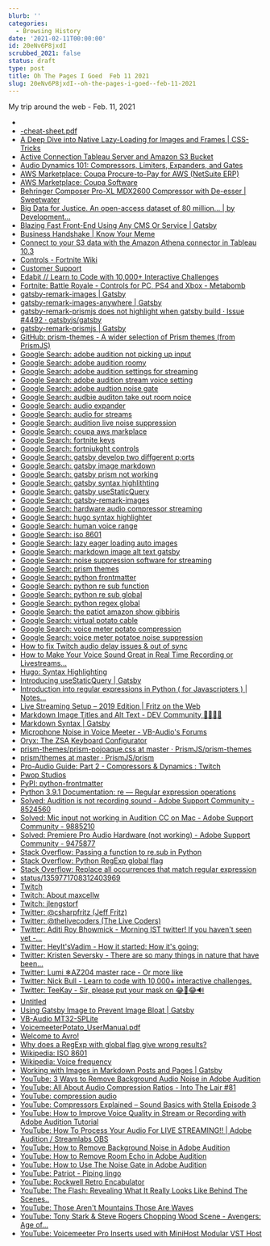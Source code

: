 ```yaml
---
blurb: ''
categories:
  - Browsing History
date: '2021-02-11T00:00:00'
id: 20eNv6P8jxdI
scrubbed_2021: false
status: draft
type: post
title: Oh The Pages I Goed  Feb 11 2021
slug: 20eNv6P8jxdI--oh-the-pages-i-goed--feb-11-2021
---
```


My trip around the web - Feb. 11, 2021

- [](https://twitter.com/kazADHD)
- [-cheat-sheet.pdf](https://www.gatsbyjs.com/gatsby-cheat-sheet.pdf)
- [A Deep Dive into Native Lazy-Loading for Images and Frames | CSS-Tricks](https://css-tricks.com/a-deep-dive-into-native-lazy-loading-for-images-and-frames/)
- [Active Connection Tableau Server and Amazon S3 Bucket](https://community.tableau.com/s/question/0D54T00000C6phn/active-connection-tableau-server-and-amazon-s3-bucket)
- [Audio Dynamics 101: Compressors, Limiters, Expanders, and Gates](https://www.izotope.com/en/learn/audio-dynamics-101-compressors-limiters-expanders-and-gates.html)
- [AWS Marketplace: Coupa Procure-to-Pay for AWS (NetSuite ERP)](https://aws.amazon.com/marketplace/pp/B07791ZZVF?ref_=srh_res_product_title)
- [AWS Marketplace: Coupa Software](https://aws.amazon.com/marketplace/seller-profile?id=ad2cc3ea-0429-464c-8dba-f2b1e10da40c)
- [Behringer Composer Pro-XL MDX2600 Compressor with De-esser | Sweetwater](https://www.sweetwater.com/store/detail/MDX2600--behringer-composer-pro-xl-mdx2600)
- [Big Data for Justice. An open-access dataset of 80 million… | by Development...](https://devdatalab.medium.com/big-data-for-justice-f53e0e14c9c9)
- [Blazing Fast Front-End Using Any CMS Or Service | Gatsby](https://www.gatsbyjs.com/)
- [Business Handshake | Know Your Meme](https://knowyourmeme.com/memes/business-handshake)
- [Connect to your S3 data with the Amazon Athena connector in Tableau 10.3](https://www.tableau.com/about/blog/2017/5/connect-your-s3-data-amazon-athena-connector-tableau-103-71105)
- [Controls - Fortnite Wiki](https://fortnite.gamepedia.com/Controls)
- [Customer Support](https://help.twitch.tv/s/article/twitch-music-getting-started?language=en_US)
- [Edabit // Learn to Code with 10,000+ Interactive Challenges](https://edabit.com/)
- [Fortnite: Battle Royale - Controls for PC, PS4 and Xbox - Metabomb](https://www.metabomb.net/fortnite-battle-royale/gameplay-guides/fortnite-battle-royale-controls-for-pc-ps4-and-xbox-one)
- [gatsby-remark-images | Gatsby](https://www.gatsbyjs.com/plugins/gatsby-remark-images/)
- [gatsby-remark-images-anywhere | Gatsby](https://www.gatsbyjs.com/plugins/gatsby-remark-images-anywhere/)
- [gatsby-remark-prismjs does not highlight when gatsby build · Issue #4492 · gatsbyjs/gatsby](https://github.com/gatsbyjs/gatsby/issues/4492)
- [gatsby-remark-prismjs | Gatsby](https://www.gatsbyjs.com/plugins/gatsby-remark-prismjs/)
- [GitHub: prism-themes - A wider selection of Prism themes (from PrismJS)](https://github.com/PrismJS/prism-themes)
- [Google Search: adobe audition not picking up input](https://www.google.com/search?newwindow=1&client=safari&rls=en&ei=5nUlYOfNA6WGwbkPw5KAqA8&q=adobe+audition+not+picking+up+input&oq=adobe+audition+not+picking+up+input&gs_lcp=Cgdnd3Mtd2l6EAMyBQgAEM0CMgUIABDNAjoHCAAQRxCwAzoECCEQClD5xgFYzs0BYIrTAWgCcAJ4AIAB8gGIAZsHkgEFOC4wLjGYAQCgAQGqAQdnd3Mtd2l6yAEIwAEB&sclient=gws-wiz&ved=0ahUKEwjn2PbRueLuAhUlQzABHUMJAPUQ4dUDCAw&uact=5)
- [Google Search: adobe audition roomy](https://www.google.com/search?client=safari&rls=en&q=adobe+audition+roomy&ie=UTF-8&oe=UTF-8)
- [Google Search: adobe audition settings for streaming](https://www.google.com/search?client=safari&rls=en&q=adobe+audition+settings+for+streaming&ie=UTF-8&oe=UTF-8)
- [Google Search: adobe audition stream voice setting](https://www.google.com/search?client=safari&rls=en&q=adobe+audition+stream+voice+setting&ie=UTF-8&oe=UTF-8)
- [Google Search: adobe audtion noise gate](https://www.google.com/search?client=safari&rls=en&q=adobe+audtion+noise+gate&ie=UTF-8&oe=UTF-8)
- [Google Search: audbie auditon take out room noice](https://www.google.com/search?client=safari&rls=en&q=audbie+auditon+take+out+room+noice&ie=UTF-8&oe=UTF-8)
- [Google Search: audio expander](https://www.google.com/search?client=safari&rls=en&q=audio+expander&ie=UTF-8&oe=UTF-8)
- [Google Search: audio for streams](https://www.google.com/search?client=safari&rls=en&q=audio+for+streams&ie=UTF-8&oe=UTF-8)
- [Google Search: audition live noise suppression](https://www.google.com/search?client=safari&rls=en&q=audition+live+noise+suppression&ie=UTF-8&oe=UTF-8)
- [Google Search: coupa aws markplace](https://www.google.com/search?client=safari&rls=en&q=coupa+aws+markplace&ie=UTF-8&oe=UTF-8)
- [Google Search: fortnite keys](https://www.google.com/search?client=safari&rls=en&q=fortnite+keys&ie=UTF-8&oe=UTF-8)
- [Google Search: fortniukght controls](https://www.google.com/search?client=safari&rls=en&q=fortniukght+controls&ie=UTF-8&oe=UTF-8)
- [Google Search: gatsby develop two diffgerent p;orts](https://www.google.com/search?client=safari&rls=en&q=gatsby+develop+two+diffgerent+p;orts&ie=UTF-8&oe=UTF-8)
- [Google Search: gatsby image markdown](https://www.google.com/search?client=safari&rls=en&q=gatsby+image+markdown&ie=UTF-8&oe=UTF-8)
- [Google Search: gatsby prism not working](https://www.google.com/search?client=safari&rls=en&q=gatsby+prism+not+working&ie=UTF-8&oe=UTF-8)
- [Google Search: gatsby syntax highlithting](https://www.google.com/search?client=safari&rls=en&q=gatsby+syntax+highlithting&ie=UTF-8&oe=UTF-8)
- [Google Search: gatsby useStaticQuery](https://www.google.com/search?client=safari&rls=en&q=gatsby+useStaticQuery&ie=UTF-8&oe=UTF-8)
- [Google Search: gatsby-remark-images](https://www.google.com/search?client=safari&rls=en&q=gatsby-remark-images&ie=UTF-8&oe=UTF-8)
- [Google Search: hardware audio compressor streaming](https://www.google.com/search?newwindow=1&client=safari&rls=en&ei=AvclYMG3Es_P5gLkkJqYAQ&q=hardware+audio+compressor+streaming&oq=hardware+audio+compressor+streaming&gs_lcp=Cgdnd3Mtd2l6EAMyCAghEBYQHRAeOgcIABBHELADUICtClivuQpgw7wKaAJwAngAgAFriAGZBpIBAzkuMZgBAKABAaoBB2d3cy13aXrIAQjAAQE&sclient=gws-wiz&ved=0ahUKEwjBwLvitOPuAhXPp1kKHWSIBhMQ4dUDCAw&uact=5)
- [Google Search: hugo syntax highlighter](https://www.google.com/search?client=safari&rls=en&q=hugo+syntax+highlighter&ie=UTF-8&oe=UTF-8)
- [Google Search: human voice range](https://www.google.com/search?client=safari&rls=en&q=human+voice+range&ie=UTF-8&oe=UTF-8)
- [Google Search: iso 8601](https://www.google.com/search?client=safari&rls=en&q=iso+8601&ie=UTF-8&oe=UTF-8)
- [Google Search: lazy eager loading auto images](https://www.google.com/search?newwindow=1&client=safari&rls=en&ei=LY4kYOe3Osbl5gK8xZ6QBw&q=lazy+eager+loading+auto+images&oq=lazy+eager+loading+auto+images&gs_lcp=Cgdnd3Mtd2l6EAM6BwgAEEcQsAM6CAghEBYQHRAeOgUIIRCgAToFCCEQqwI6BwghEAoQoAFQhNIBWPvXAWDq2gFoAXACeACAAZoBiAHLBpIBAzUuM5gBAKABAaoBB2d3cy13aXrIAQjAAQE&sclient=gws-wiz&ved=0ahUKEwingvPT3ODuAhXGslkKHbyiB3IQ4dUDCAw&uact=5)
- [Google Search: markdown image alt text gatsby](https://www.google.com/search?newwindow=1&client=safari&rls=en&ei=nJAkYKiGFqrU5gLWx4D4Ag&q=markdown+image+alt+text+gatsby&oq=markdown+image+alt+text+gatsby&gs_lcp=Cgdnd3Mtd2l6EAMyBQgAEM0CMgUIABDNAjIFCAAQzQI6BwgAEEcQsAM6BggAEBYQHjoICCEQFhAdEB46BQghEKABOgcIIRAKEKABULEqWJ83YPo6aAFwAngAgAFoiAHMBZIBAzcuMZgBAKABAaoBB2d3cy13aXrIAQjAAQE&sclient=gws-wiz&ved=0ahUKEwioxNf83uDuAhUqqlkKHdYjAC8Q4dUDCAw&uact=5)
- [Google Search: noise suppression software for streaming](https://www.google.com/search?newwindow=1&client=safari&rls=en&ei=Im4lYIS3LM6ZwbkP1uqR8Ac&q=noise+suppression+software+for+streaming&oq=software+noice+suppression+&gs_lcp=Cgdnd3Mtd2l6EAMYAjIGCAAQFhAeMgYIABAWEB4yBggAEBYQHjIGCAAQFhAeMgYIABAWEB4yCAgAEAgQDRAeMgUIABCGAzIFCAAQhgMyBQgAEIYDMgUIABCGAzoHCAAQsAMQQzoECAAQQzoICC4QxwEQowI6AggAOggIABCxAxCDAToLCC4QsQMQxwEQowI6BQgAELEDOgcIABCxAxBDOgsILhDHARCvARCTAjoECC4QQzoICC4QsQMQgwE6BQgAEJECOggIABCxAxDJAzoFCAAQyQM6BAgAEAo6CAgAEBYQChAeOgQIABANOgYIABANEB46BwghEAoQoAE6CggAEAgQDRAKEB46BQghEKsCUKVzWICNAmCZoAJoE3ACeACAAc4BiAHfHZIBBjQwLjMuMZgBAKABAaoBB2d3cy13aXqwAQDIAQrAAQE&sclient=gws-wiz)
- [Google Search: prism themes](https://www.google.com/search?client=safari&rls=en&q=prism+themes&ie=UTF-8&oe=UTF-8)
- [Google Search: python frontmatter](https://www.google.com/search?client=safari&rls=en&q=python+frontmatter&ie=UTF-8&oe=UTF-8)
- [Google Search: python re sub function](https://www.google.com/search?client=safari&rls=en&q=python+re+sub+function&ie=UTF-8&oe=UTF-8)
- [Google Search: python re sub global](https://www.google.com/search?client=safari&rls=en&q=python+re+sub+global&ie=UTF-8&oe=UTF-8)
- [Google Search: python regex global](https://www.google.com/search?client=safari&rls=en&q=python+regex+global&ie=UTF-8&oe=UTF-8)
- [Google Search: the patiot amazon show gibbiris](https://www.google.com/search?newwindow=1&client=safari&rls=en&ei=QlwlYNrtI8ubwbkPjua14Ao&q=the+patiot+amazon+show+gibbiris&oq=the+patiot+amazon+show+gibbiris&gs_lcp=Cgdnd3Mtd2l6EAMyBwghEAoQoAE6BwgAEEcQsAM6BggAEBYQHlC1F1i9KWCaM2gBcAF4AIAB5gKIAb8QkgEHMS4yLjYuMZgBAKABAaoBB2d3cy13aXrIAQjAAQE&sclient=gws-wiz&ved=0ahUKEwjalpyYoeLuAhXLTTABHQ5zDawQ4dUDCAw&uact=5)
- [Google Search: virtual potato cable](https://www.google.com/search?client=safari&rls=en&q=virtual+potato+cable&ie=UTF-8&oe=UTF-8)
- [Google Search: voice meter potato compression](https://www.google.com/search?client=safari&rls=en&q=voice+meter+potato+compression&ie=UTF-8&oe=UTF-8)
- [Google Search: voice meter potatoe noise suppression](https://www.google.com/search?client=safari&rls=en&q=voice+meter+potatoe+noise+suppression&ie=UTF-8&oe=UTF-8)
- [How to fix Twitch audio delay issues & out of sync](https://windowsreport.com/twitch-audio-delay/)
- [How to Make Your Voice Sound Great in Real Time Recording or Livestreams...](https://www.reddit.com/r/letsplay/comments/66csmu/how_to_make_your_voice_sound_great_in_real_time/)
- [Hugo: Syntax Highlighting](https://gohugo.io/content-management/syntax-highlighting/)
- [Introducing useStaticQuery | Gatsby](https://www.gatsbyjs.com/blog/2019-02-20-introducing-use-static-query/)
- [Introduction into regular expressions in Python ( for Javascripters ) | Notes...](https://nemisj.com/python-regexp-javascript/)
- [Live Streaming Setup – 2019 Edition | Fritz on the Web](https://jeffreyfritz.com/2019/01/live-streaming-setup-2019-edition/)
- [Markdown Image Titles and Alt Text - DEV Community 👩‍💻👨‍💻](https://dev.to/stephencweiss/markdown-image-titles-and-alt-text-5fi1)
- [Markdown Syntax | Gatsby](https://www.gatsbyjs.com/docs/reference/markdown-syntax/)
- [Microphone Noise in Voice Meeter - VB-Audio's Forums](https://forum.vb-audio.com/viewtopic.php?t=1028)
- [Oryx: The ZSA Keyboard Configurator](https://configure.ergodox-ez.com/moonlander/layouts/APODe/latest/0)
- [prism-themes/prism-pojoaque.css at master · PrismJS/prism-themes](https://github.com/PrismJS/prism-themes/blob/master/themes/prism-pojoaque.css)
- [prism/themes at master · PrismJS/prism](https://github.com/PrismJS/prism/tree/master/themes)
- [Pro-Audio Guide: Part 2 - Compressors & Dynamics : Twitch](https://www.reddit.com/r/Twitch/comments/3ystqs/proaudio_guide_part_2_compressors_dynamics/)
- [Pwop Studios](http://pwop.com/)
- [PyPI: python-frontmatter](https://pypi.org/project/python-frontmatter/)
- [Python 3.9.1 Documentation: re — Regular expression operations](https://docs.python.org/3/library/re.html#re.sub)
- [Solved: Audition is not recording sound - Adobe Support Community - 8524560](https://community.adobe.com/t5/audition/audition-is-not-recording-sound/m-p/8524560)
- [Solved: Mic input not working in Audition CC on Mac - Adobe Support Community - 9885210](https://community.adobe.com/t5/audition/mic-input-not-working-in-audition-cc-on-mac/td-p/9885210)
- [Solved: Premiere Pro Audio Hardware (not working) - Adobe Support Community - 9475877](https://community.adobe.com/t5/premiere-pro/premiere-pro-audio-hardware-not-working/td-p/9475877)
- [Stack Overflow: Passing a function to re.sub in Python](https://stackoverflow.com/questions/18737863/passing-a-function-to-re-sub-in-python)
- [Stack Overflow: Python RegExp global flag](https://stackoverflow.com/questions/11686516/python-regexp-global-flag)
- [Stack Overflow: Replace all occurrences that match regular expression](https://stackoverflow.com/questions/38156956/replace-all-occurrences-that-match-regular-expression)
- [status/1359771708312403969](https://twitter.com/nickbulljs/status/1359771708312403969)
- [Twitch](https://www.twitch.tv/team/livecoders)
- [Twitch: About maxcellw](https://www.twitch.tv/maxcellw/about)
- [Twitch: jlengstorf](https://www.twitch.tv/jlengstorf)
- [Twitter: @csharpfritz (Jeff Fritz)](https://twitter.com/csharpfritz)
- [Twitter: @thelivecoders (The Live Coders)](https://twitter.com/theLiveCoders)
- [Twitter: Aditi Roy Bhowmick - Morning IST twitter! If you haven't seen yet -...](https://twitter.com/AditiBhowmick18/status/1358983865503649797)
- [Twitter: HeyIt'sVadim - How it started: How it's going: ](https://twitter.com/vadimnewquist/status/1359728848166862848/photo/1)
- [Twitter: Kristen Seversky - There are so many things in nature that have been...](https://twitter.com/KR1573N/status/1359855226518466566)
- [Twitter: Lumi ❄AZ204 master race - Or more like ](https://twitter.com/rnielikki/status/1359888177402699787)
- [Twitter: Nick Bull - Learn to code with 10,000+ interactive challenges. ](https://twitter.com/nickbulljs/status/1359780156559228929)
- [Twitter: TeeKay - Sir, please put your mask on 😂🤣😂🔊 ](https://twitter.com/hq_thekonsept/status/1359840812180398081)
- [Untitled](https://www.google.com/url?sa=t&rct=j&q=&esrc=s&source=web&cd=&cad=rja&uact=8&ved=2ahUKEwii4sbXkOPuAhWHtlkKHR6FCLAQFjALegQIKBAC&url=https%3A%2F%2Fwww.whathifi.com%2Fus%2Fbest-buys%2Fstreaming%2Fbest-music-streaming-services&usg=AOvVaw0PPNSqEtZVWWu2gwZaWcRW)
- [Using Gatsby Image to Prevent Image Bloat | Gatsby](https://www.gatsbyjs.com/docs/how-to/images-and-media/using-gatsby-image/)
- [VB-Audio MT32-SPLite](https://vb-audio.com/mt128/index.htm)
- [VoicemeeterPotato_UserManual.pdf](https://vb-audio.com/Voicemeeter/VoicemeeterPotato_UserManual.pdf)
- [Welcome to Avro!](https://avro.apache.org/docs/1.2.0/)
- [Why does a RegExp with global flag give wrong results?](https://www.xspdf.com/resolution/50891197.html)
- [Wikipedia: ISO 8601](https://en.wikipedia.org/wiki/ISO_8601)
- [Wikipedia: Voice frequency](https://en.wikipedia.org/wiki/Voice_frequency)
- [Working with Images in Markdown Posts and Pages | Gatsby](https://www.gatsbyjs.com/docs/working-with-images-in-markdown/?ref=hackernoon.com)
- [YouTube: 3 Ways to Remove Background Audio Noise in Adobe Audition](https://www.youtube.com/watch?v=nr7UblY3TB8)
- [YouTube: All About Audio Compression Ratios - Into The Lair #81](https://www.youtube.com/watch?v=E4lum2N0ALk)
- [YouTube: compression audio](https://www.youtube.com/results?search_query=compression+audio)
- [YouTube: Compressors Explained – Sound Basics with Stella Episode 3](https://www.youtube.com/watch?v=IbIC7B4BU6g)
- [YouTube: How to Improve Voice Quality in Stream or Recording with Adobe Audition Tutorial](https://www.youtube.com/watch?v=POBlIiFemhI&feature=youtu.be)
- [YouTube: How To Process Your Audio For LIVE STREAMING!! | Adobe Audition / Streamlabs OBS](https://www.youtube.com/watch?v=9pkJ9KPoy4I)
- [YouTube: How to Remove Background Noise in Adobe Audition](https://www.youtube.com/watch?v=EEzBBKHoEBU)
- [YouTube: How to Remove Room Echo in Adobe Audition](https://www.youtube.com/watch?v=LeiPG6S2QA8)
- [YouTube: How to Use The Noise Gate in Adobe Audition](https://www.youtube.com/watch?v=l3GyJmNmAHA)
- [YouTube: Patriot - Piping lingo](https://www.youtube.com/watch?v=ccnfHKZebRk)
- [YouTube: Rockwell Retro Encabulator](https://www.youtube.com/watch?v=RXJKdh1KZ0w)
- [YouTube: The Flash: Revealing What It Really Looks Like Behind The Scenes..](https://www.youtube.com/watch?v=OgmPNx5tm_c)
- [YouTube: Those Aren't Mountains Those Are Waves](https://www.youtube.com/watch?v=v-xh_gq8sbk)
- [YouTube: Tony Stark & Steve Rogers Chopping Wood Scene - Avengers: Age of...](https://www.youtube.com/watch?v=dNPkJ7eEVDU)
- [YouTube: Voicemeeter Pro Inserts used with MiniHost Modular VST Host](https://www.youtube.com/watch?app=desktop&v=pDi0Tn2QxXE&t=312s)
